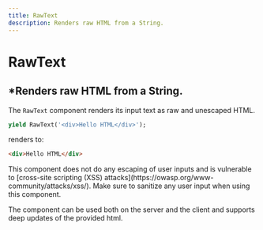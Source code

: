 ```yaml
---
title: RawText
description: Renders raw HTML from a String.
---
```


# RawText
*Renders raw HTML from a String.
---

The `RawText` component renders its input text as raw and unescaped HTML.

```dart
yield RawText('<div>Hello HTML</div>');
```

renders to:

```html
<div>Hello HTML</div>
```

<Warning>
This component does not do any escaping of user inputs and is
vulnerable to [cross-site scripting (XSS) attacks](https://owasp.org/www-community/attacks/xss/).
Make sure to sanitize any user input when using this component.
</Warning>

The component can be used both on the server and the client and supports deep updates of the provided html.
